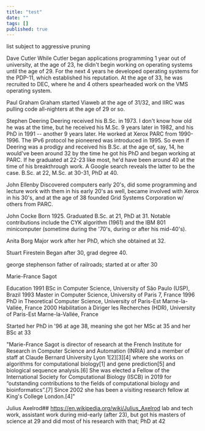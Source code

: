 ```yaml
---
title: "test"
date: ""
tags: []
published: true
---
```



list subject to aggressive pruning

Dave Cutler
While Cutler began applications programming 1 year out of university, at the age of 23, he didn't begin working on operating systems until the age of 29. For the next 4 years he developed operating systems for the PDP-11, which established his reputation. At the age of 33, he was recruited to DEC, where he and 4 others spearheaded work on the VMS operating system.

Paul Graham
Graham started Viaweb at the age of 31/32, and IIRC was pulling code all-nighters at the age of 29 or so.

Stephen Deering
Deering received his B.Sc. in 1973. I don't know how old he was at the time, but he received his M.Sc. 9 years later in 1982, and his PhD in 1991 -- another 9 years later. He worked at Xerox PARC from 1990-1996. The IPv6 protocol he pioneered was introduced in 1995. So even if Deering was a prodigy and received his B.Sc. at the age of, say, 14, he would've been around 32 by the time he got his PhD and began working at PARC. If he graduated at 22-23 like most, he'd have been around 40 at the time of his breakthrough work. A Google search reveals the latter to be the case. B.Sc. at 22, M.Sc. at 30-31, PhD at 40.

John Ellenby
Discovered computers early 20's, did some programming and lecture work with them in his early 20's as well, became involved with Xerox in his 30's, and at the age of 38 founded Grid Systems Corporation w/ others from PARC.

John Cocke
Born 1925. Graduated B.Sc. at 21, PhD at 31. Notable contributions include the CYK algorithm (1961) and the IBM 801 minicomputer (sometime during the '70's, during or after his mid-40's).

Anita Borg
Major work after her PhD, which she obtained at 32.

Stuart Firestein
Began after 30, grad degree 40.

george stephenson
father of railroads; started at or after 30

Marie-France Sagot

Education
1991 BSc in Computer Science, University of São Paulo (USP), Brazil
1993 Master in Computer Science, University of Paris 7, France
1996 PhD in Theoretical Computer Science, University of Paris-Est Marne-la-Vallée, France
2000 Habilitation à Diriger les Recherches (HDR), University of Paris-Est Marne-la-Vallée, France

Started her PhD in '96 at age 38, meaning she got her MSc at 35 and her BSc at 33

"Marie-France Sagot is director of research at the French Institute for Research in Computer Science and Automation (INRIA) and a member of staff at Claude Bernard University Lyon 1[2][3][4] where she works on algorithms for computational biology[1] and gene prediction[5] and biological sequence analysis.[6] She was elected a Fellow of the International Society for Computational Biology (ISCB) in 2019 for “outstanding contributions to the fields of computational biology and bioinformatics”.[7] Since 2002 she has been a visiting research fellow at King's College London.[4]"

Julius Axelrod##
https://en.wikipedia.org/wiki/Julius_Axelrod
lab and tech work, assistant work during mid-early (after 23), but got his masters of science at 29 and did most of his research with that; PhD at 42

